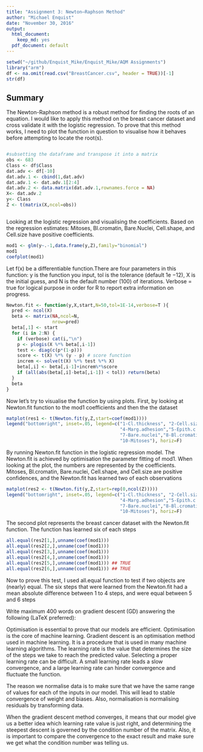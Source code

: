 ```yaml
---
title: "Assignment 3: Newton–Raphson Method"
author: "Michael Enquist"
date: "November 30, 2016"
output:
  html_document:
    keep_md: yes
  pdf_document: default
---
```



```r
setwd("~/github/Enquist_Mike/Enquist_Mike/AQM Assignments")
library("arm")
df <- na.omit(read.csv("BreastCancer.csv", header = TRUE))[-1]
str(df)
```

## Summary
The Newton-Raphson method is a robust method for finding the roots of an equation. I would like to apply this method on the breast cancer dataset and cross validate it with the logistic regression. To prove that this method works, I need to plot the function in question to visualise how it behaves before attempting to locate the root(s).

```r

```


```r
#subsetting the dataframe and transpose it into a matrix 
obs <- 683
Class <- df$Class
dat.adv <- df[-10]
dat.adv.1 <- cbind(1,dat.adv)
dat.adv.1 <- dat.adv.1[2:4]
dat.adv.2 <- data.matrix(dat.adv.1,rownames.force = NA)
X<- dat.adv.2
y<- Class
Z <- t(matrix(X,ncol=obs))



```



Looking at the logistic regression and visualising the coefficients. Based on the regression estimates: Mitoses, Bl.cromatin, Bare.Nuclei, Cell.shape, and Cell.size have positive coefficients.

```r
mod1 <- glm(y~.-1,data.frame(y,Z),family="binomial")  
mod1
coefplot(mod1)
```

Let f(x) be a differentiable function.There are four parameters in this function: y is the function you input, tol is the tolerance (default 1e −12), X is the initial guess, and N is the default number (100) of iterations. Verbose = true for logical purpose in order for R to report extra information on progress.

```r



Newton.fit <- function(y,X,start,N=50,tol=1E-14,verbose=T ){
  pred <- ncol(X)
  beta <- matrix(NA,ncol=N,
                 nrow=pred)
  beta[,1] <- start
  for (i in 2:N) {
    if (verbose) cat(i,"\n")
    p <- plogis(X %*% beta[,i-1])
    test <- diag(c(p*(1-p)))
    score <- t(X) %*% (y - p) # score function
    increm <- solve(t(X) %*% test %*% X) 
    beta[,i] <- beta[,i-1]+increm%*%score
    if (all(abs(beta[,i]-beta[,i-1]) < tol)) return(beta)
  }
  beta
} 
```
Now let's try to visualise the function by using plots. First, by looking at Newton.fit function to the mod1 coefficients and then the the dataset

```r

matplot(res1 <- t(Newton.fit(y,Z,start=coef(mod1))))
legend("bottomright", inset=.05, legend=c("1-Cl.thickness", "2-Cell.size","3-Cell.shape",
                                          "4-Marg.adhesion","5-Epith.c.size","6-Epith.c.size",
                                          "7-Bare.nuclei","8-Bl.cromatin","9-Normal.nucleoli",
                                          "10-Mitoses"), horiz=F)
```

By running Newton.fit function in the logistic regression model. The Newton.fit is achieved by optimisation the parameter fitting of mod1. When looking at the plot, the numbers are represented by the coefficients. Mitoses, Bl.cromatin, Bare.nuclei, Cell.shape, and Cell.size are positive confidences, and the Newton.fit has learned two of each observations


```r
matplot(res2 <- t(Newton.fit(y,Z,start=rep(0,ncol(Z)))))
legend("bottomright", inset=.05, legend=c("1-Cl.thickness", "2-Cell.size","3-Cell.shape",
                                          "4-Marg.adhesion","5-Epith.c.size","6-Epith.c.size",
                                          "7-Bare.nuclei","8-Bl.cromatin","9-Normal.nucleoli",
                                          "10-Mitoses"), horiz=F)


```

The second plot represents the breast cancer dataset with the Newton.fit function. The function has learned six of each steps 


```r
all.equal(res2[1,],unname(coef(mod1))) 
all.equal(res2[2,],unname(coef(mod1))) 
all.equal(res2[3,],unname(coef(mod1))) 
all.equal(res2[4,],unname(coef(mod1))) 
all.equal(res2[5,],unname(coef(mod1))) ## TRUE
all.equal(res2[6,],unname(coef(mod1))) ## TRUE
```

Now to prove this test, I used all.equal function to test if two objects are (nearly) equal. The six steps that were learned from the Newton.fit had a mean absolute difference between 1 to 4 steps, and were equal between 5 and 6 steps


Write maximum 400 words on gradient descent (GD) answering the following (LaTeX preferred):

Optimisation is essential to prove that our models are efficient. Optimisation is the core of machine learning. Gradient descent is an optimisation method used in machine learning. It is a procedure that is used in many machine learning algorithms. The learning rate is the value that determines the size of the steps we take to reach the predicted value. Selecting a proper learning rate can be difficult. A small learning rate leads a slow convergence, and a large learning rate can hinder convergence and fluctuate the function. 

The reason we normalise data is to make sure that we have the same range of values for each of the inputs in our model. This will lead to stable convergence of weight and biases. Also, normalisation is normalising residuals by transforming data.

When the gradient descent method converges, it means that our model give us a better idea which learning rate value is just right, and determining the steepest descent is governed by the condition number of the matrix. Also, it is important to compare the convergence to the exact result and make sure we get what the condition number was telling us.
 


